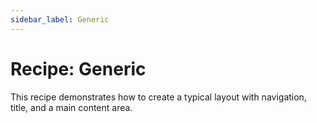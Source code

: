 ```yaml
---
sidebar_label: Generic
---
```


# Recipe: Generic

This recipe demonstrates how to create a typical layout with navigation, title, and a main content area.

<RecipeDemo initialpath="/recipes/page-layout/generic.html" />
